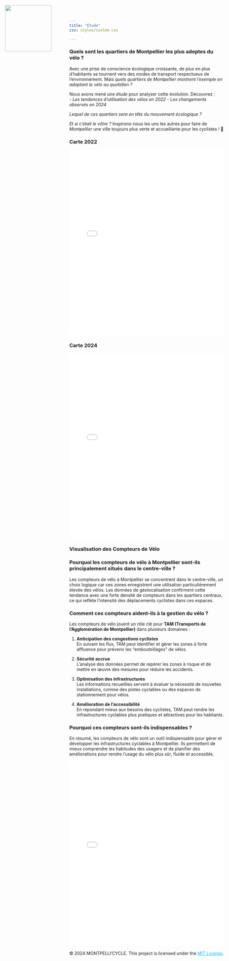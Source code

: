 ```yaml
---
title: "Étude"
css: styles/custom.css

---
```

![ ](images/logo.png){style="position: absolute; top: 20px; left: 20px; width: 150px; height: auto;"}


### Quels sont les quartiers de Montpellier les plus adeptes du vélo ?  

Avec une prise de conscience écologique croissante, de plus en plus d’habitants se tournent vers des modes de transport respectueux de l’environnement. Mais *quels quartiers de Montpellier montrent l’exemple en adoptant le vélo au quotidien ?*  

Nous avons mené une *étude* pour analyser cette évolution. Découvrez :  
- *Les tendances d’utilisation des vélos en 2022*
- *Les changements observés en 2024*  

*Lequel de ces quartiers sera en tête du mouvement écologique ?* 

*Et si c’était le vôtre ?* Inspirons-nous les uns les autres pour faire de *Montpellier* une ville toujours plus verte et accueillante pour les cyclistes ! 🌿

::: {.container .row}

::: {.col-sm-6}
### Carte 2022
<iframe
    src="intensite_2022.html"
    width="100%"
    height="600px"
    frameborder="0"
    scrolling="no">
</iframe>
:::

::: {.col-sm-6}
### Carte 2024
<iframe
    src="intensite_2024.html"
    width="100%"
    height="600px"
    frameborder="0"
    scrolling="no">
</iframe>
:::

:::


### Visualisation des Compteurs de Vélo

### Pourquoi les compteurs de vélo à Montpellier sont-ils principalement situés dans le centre-ville ?

Les compteurs de vélo à Montpellier se concentrent dans le centre-ville, un choix logique car ces zones enregistrent une utilisation particulièrement élevée des vélos. Les données de géolocalisation confirment cette tendance avec une forte densité de compteurs dans les quartiers centraux, ce qui reflète l'intensité des déplacements cyclistes dans ces espaces.

### Comment ces compteurs aident-ils à la gestion du vélo ?

Les compteurs de vélo jouent un rôle clé pour **TAM (Transports de l'Agglomération de Montpellier)** dans plusieurs domaines :

1. **Anticipation des congestions cyclistes**  
   En suivant les flux, TAM peut identifier et gérer les zones à forte affluence pour prévenir les "embouteillages" de vélos.

2. **Sécurité accrue**  
   L’analyse des données permet de repérer les zones à risque et de mettre en œuvre des mesures pour réduire les accidents.

3. **Optimisation des infrastructures**  
   Les informations recueillies servent à évaluer la nécessité de nouvelles installations, comme des pistes cyclables ou des espaces de stationnement pour vélos.

4. **Amélioration de l’accessibilité**  
   En répondant mieux aux besoins des cyclistes, TAM peut rendre les infrastructures cyclables plus pratiques et attractives pour les habitants.

### Pourquoi ces compteurs sont-ils indispensables ?

En résumé, les compteurs de vélo sont un outil indispensable pour gérer et développer les infrastructures cyclables à Montpellier. Ils permettent de mieux comprendre les habitudes des usagers et de planifier des améliorations pour rendre l’usage du vélo plus sûr, fluide et accessible.


<iframe
    src="OCP.html"
    width="100%"
    height="600px"
    frameborder="0"
    scrolling="no">
</iframe>


<footer>
  <p>
    &copy; 2024 MONTPELLI'CYCLE. This project is licensed under the 
    <a href="license.html" target="_blank" style="color: #00bfff;">MIT License</a>.
  </p>
</footer>
